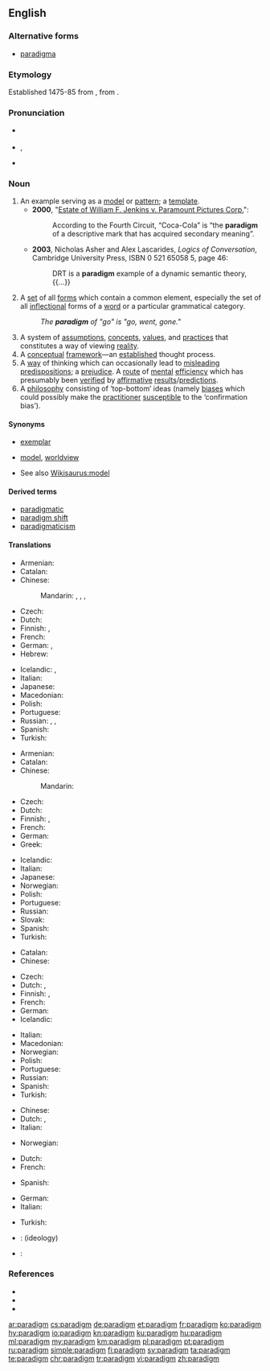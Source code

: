 {{was wotd|2006|June|13}}
==English==

===Alternative forms===
* [[paradigma]] {{qualifier|chiefly archaic}}

===Etymology===
Established 1475-85 from {{etyl|LL.|en}} {{term|paradīgma|lang=la}}, from {{etyl|grc|en}} {{term|παράδειγμα||pattern|tr=paradeigma|lang=grc|sc=polytonic}}.

===Pronunciation===
* {{a|UK}} {{IPA|/ˈpæɹ.ə.daɪm/|lang=en}}
* {{a|US}} {{enPR|ˈpär.ə.dīm}}, {{IPA|/ˈpɛɹ.ə.daɪm/|/ˈpæɹ.ə.daɪm/|lang=en}}
* {{audio|en-us-paradigm.ogg|Audio (US)|lang=en}}

===Noun===
{{en-noun}}

# An example serving as a [[model]] or [[pattern]]; a [[template]].
#* '''2000''', "[[s:Estate of William F. Jenkins v. Paramount Pictures Corp.|Estate of William F. Jenkins v. Paramount Pictures Corp.]]":
#*: According to the Fourth Circuit, “Coca-Cola” is “the '''paradigm''' of a descriptive mark that has acquired secondary meaning”.
#* '''2003''', Nicholas Asher and Alex Lascarides, ''Logics of Conversation'', Cambridge University Press, ISBN 0 521 65058 5, page 46:
#*: DRT is a '''paradigm''' example of a dynamic semantic theory, {{...}}
# {{context|linguistics|lang=en}} A [[set]] of all [[form]]s which contain a common element, especially the set of all [[inflection]]al forms of a [[word]] or a particular grammatical category.
#: ''The '''paradigm''' of "go" is "go, went, gone."''
# A system of [[assumption]]s, [[concept]]s, [[value]]s, and [[practice]]s that constitutes a way of viewing [[reality]].
# A [[conceptual]] [[framework]]—an [[establish]]ed thought process.
# A [[way]] of thinking which can occasionally lead to [[misleading]] [[predisposition]]s; a [[prejudice]]. A [[route]] of [[mental]] [[efficiency]] which has presumably been [[verify|verified]] by [[affirmative]] [[result]]s/[[prediction]]s.
# A [[philosophy]] consisting of ‘top-bottom’ ideas (namely [[bias]]es which could possibly make the [[practitioner]] [[susceptible]] to the ‘confirmation bias’).

{{rfex}}

====Synonyms====
* {{sense|example}} [[exemplar]]
* {{sense|way of viewing reality}} [[model]], [[worldview]]
* See also [[Wikisaurus:model]]

====Derived terms====
* [[paradigmatic]]
* [[paradigm shift]]
* [[paradigmaticism]]

====Translations====
{{trans-top|example serving as a model or pattern}}
* Armenian: {{t|hy|հարացույց|sc=Armn}}
* Catalan: {{t|ca|paradigma|m}}
* Chinese:
*: Mandarin: {{t+|cmn|範例|sc=Hani}}, {{t+|cmn|范例|tr=fànlì|sc=Hani}}, {{t+|cmn|模範|sc=Hani}}, {{t+|cmn|模范|tr=mófàn|sc=Hani}}
* Czech: {{t+|cs|paradigma|n}}
* Dutch: {{t+|nl|paradigma|n}}
* Finnish: {{t+|fi|paradigma}}, {{t|fi|ajatusmalli}}
* French: {{t+|fr|paradigme|m}}
* German: {{t+|de|Beispiel|n}}, {{t+|de|Musterbeispiel|n}}
* Hebrew: {{t|he|פאראדיגמה|f|tr=paradigma}}
{{trans-mid}}
* Icelandic: {{t+|is|fyrirmynd|f}}, {{t|is|viðmið|n}}
* Italian: {{t+|it|paradigma|m}}
* Japanese: {{t+|ja|模範|tr=もはん, mohan}}
* Macedonian: {{t|mk|парадигма|f|tr=paradígma}}
* Polish: {{t+|pl|paradygmat|m}}
* Portuguese: {{t+|pt|paradigma|m}}
* Russian: {{t+|ru|парадигма|f|tr=paradígma|sc=Cyrl}}, {{t+|ru|образец|m|tr=obrazéc|sc=Cyrl}}, {{t+|ru|пример|m|tr=primér|sc=Cyrl}}
* Spanish: {{t+|es|paradigma}}
* Turkish: {{t+|tr|paradigma}}
{{trans-bottom}}

{{trans-top|linguistics: all forms which contain a common element}}
* Armenian: {{t|hy|հարացույց|sc=Armn}}
* Catalan: {{t|ca|paradigma|m}}
* Chinese:
*: Mandarin: {{t|cmn|词形变化表|sc=Hani}}
* Czech: {{t|cs|vzor|m}}
* Dutch: {{t+|nl|paradigma|n}}
* Finnish: {{t+|fi|paradigma}}, {{t|fi|muotosarja}}
* French: {{t+|fr|paradigme|m}}
* German: {{t+|de|Paradigma|n}}
* Greek: {{t+|el|παράδειγμα|n|tr=parádigma|sc=Grek}}
{{trans-mid}}
* Icelandic: {{t+|is|beygingardæmi|n}}
* Italian: {{t+|it|paradigma}}
* Japanese: {{t|ja|変化表|tr=へんかひょう, henkahyō}}
* Norwegian: {{t+|no|paradigme|n}}
* Polish: {{t+|pl|paradygmat|m}}
* Portuguese: {{t+|pt|paradigma|m}}
* Russian: {{t+|ru|парадигма|f|tr=paradígma|sc=Cyrl}}
* Slovak: {{t|sk|vzor|m}}
* Spanish: {{t+|es|paradigma}}
* Turkish: {{t+|tr|paradigma}}
{{trans-bottom}}

{{trans-top|way of viewing reality}}
* Catalan: {{t|ca|paradigma|m}}
* Chinese:
*: {{trreq|cmn}}
* Czech: {{t+|cs|paradigma|f}}
* Dutch: {{t+|nl|paradigma|n}}, {{t|nl|denkkader|n}}
* Finnish: {{t+|fi|paradigma}}, {{t|fi|maailmankatsomus}}
* French: {{t+|fr|paradigme|m}}
* German: {{t+|de|Paradigma|n}}
* Icelandic: {{t+|is|hugarfar|n}}
{{trans-mid}}
* Italian: {{t+|it|paradigma|m}}
* Macedonian: {{t|mk|парадигма|f|tr=paradígma}}
* Norwegian: {{t+|no|paradigme|n}}
* Polish: {{t+|pl|paradygmat|m}}
* Portuguese: {{t+|pt|paradigma|m}}
* Russian: {{t+|ru|парадигма|f|tr=paradígma}}
* Spanish: {{t+|es|paradigma}}
* Turkish: {{t+|tr|paradigma}}
{{trans-bottom}}

{{trans-top|conceptual framework}}
* Chinese:  {{t+|cmn|模式|tr=móshì|sc=Hani}}
* Dutch: {{t+|nl|paradigma|n}}, {{t|nl|denkkader|n}}
* Italian: {{t+|it|paradigma|m}}
{{trans-mid}}
* Norwegian: {{t+|no|paradigme|n}}
{{trans-bottom}}

{{trans-top|prejudice}}
* Dutch: {{t+|nl|vooroordeel|n}}
* French: {{t+|fr|préjudice}}
{{trans-mid}}
* Spanish: {{t+|es|prejuicio|m}}
{{trans-bottom}}

{{trans-top|philosophy consisting of ‘top-bottom’ ideas}}
* German: {{t+|de|Paradigma|n}}
* Italian: {{t+|it|paradigma|m}}
{{trans-mid}}
* Turkish: {{t+|tr|paradigma}}
{{trans-bottom}}

{{checktrans-top}}
* {{ttbc|sk}}: {{t|sk|paradigma|f}} (ideology)
{{trans-mid}}
* {{ttbc|es}}: {{t+|es|paradigma|m}}
{{trans-bottom}}

===References===
* {{R:American Heritage 2000|paradigm}}
* {{R:Dictionary.com|paradigm}}
* {{R:WordNet 2003|paradigm}}

[[ar:paradigm]]
[[cs:paradigm]]
[[de:paradigm]]
[[et:paradigm]]
[[fr:paradigm]]
[[ko:paradigm]]
[[hy:paradigm]]
[[io:paradigm]]
[[kn:paradigm]]
[[ku:paradigm]]
[[hu:paradigm]]
[[ml:paradigm]]
[[my:paradigm]]
[[km:paradigm]]
[[pl:paradigm]]
[[pt:paradigm]]
[[ru:paradigm]]
[[simple:paradigm]]
[[fi:paradigm]]
[[sv:paradigm]]
[[ta:paradigm]]
[[te:paradigm]]
[[chr:paradigm]]
[[tr:paradigm]]
[[vi:paradigm]]
[[zh:paradigm]]